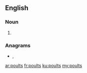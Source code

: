 ==English==

===Noun===
{{head|en|noun plural form}}

# {{plural of|poult|lang=en}}

===Anagrams===
* {{l|en|pluots}}, {{l|en|plutos}}

[[ar:poults]]
[[fr:poults]]
[[ku:poults]]
[[my:poults]]
